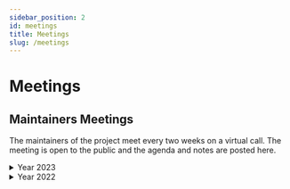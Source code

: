 ```yaml
---
sidebar_position: 2
id: meetings
title: Meetings
slug: /meetings
---
```


# Meetings

## Maintainers Meetings

The maintainers of the project meet every two weeks on a virtual call. The meeting is open to the public and the agenda and notes are posted here.

<details>
  <summary>Year 2023</summary>

  * [2023-03-23](/meetings/2023-03-23)
  * [2023-02-23](/meetings/2023-02-23)
  * [2023-02-09](/meetings/2023-02-09)
  * [2023-01-24](/meetings/2023-01-24)
  * [2023-01-10](/meetings/2023-01-10)

</details>

<details>
  <summary>Year 2022</summary>

  * [2022-12-13](/meetings/2022-12-13)
  * [2022-11-22](/meetings/2022-11-22)

</details>
